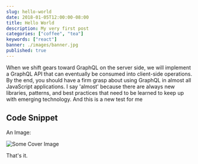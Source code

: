 ```yaml
---
slug: hello-world
date: 2018-01-05T12:00:00-08:00
title: Hello World
description: My very first post
categories: ["coffee", "tea"]
keywords: ["react"]
banner: ./images/banner.jpg
published: true
---
```


When we shift gears toward GraphQL on the server side, we will implement a GraphQL API that can eventually be consumed into client-side operations. By the end, you should have a firm grasp about using GraphQL in almost all JavaScript applications. I say 'almost' because there are always new libraries, patterns, and best practices that need to be learned to keep up with emerging technology. And this is a new test for me

## Code Snippet

An Image:

![Some Cover Image](./images/banner.jpg)

That's it.
